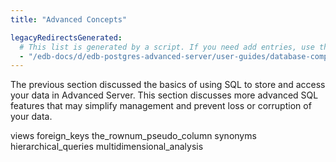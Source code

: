 ```yaml
---
title: "Advanced Concepts"

legacyRedirectsGenerated:
  # This list is generated by a script. If you need add entries, use the `legacyRedirects` key.
  - "/edb-docs/d/edb-postgres-advanced-server/user-guides/database-compatibility-for-oracle-developers-guide/12/Database_Compatibility_for_Oracle_Developers_Guide.1.019.html"
---
```


<div id="advanced_concepts" class="registered_link"></div>

The previous section discussed the basics of using SQL to store and access your data in Advanced Server. This section discusses more advanced SQL features that may simplify management and prevent loss or corruption of your data.

<div class="toctree" maxdepth="3">

views foreign_keys the_rownum_pseudo_column synonyms hierarchical_queries multidimensional_analysis

</div>
